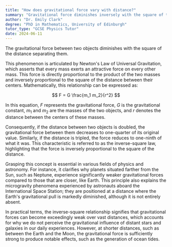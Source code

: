 ```yaml
---
title: "How does gravitational force vary with distance?"
summary: "Gravitational force diminishes inversely with the square of the distance separating two objects, meaning as distance increases, the gravitational attraction significantly weakens."
author: "Dr. Emily Clark"
degree: "PhD in Mathematics, University of Edinburgh"
tutor_type: "GCSE Physics Tutor"
date: 2024-06-11
---
```


The gravitational force between two objects diminishes with the square of the distance separating them.

This phenomenon is articulated by Newton's Law of Universal Gravitation, which asserts that every mass exerts an attractive force on every other mass. This force is directly proportional to the product of the two masses and inversely proportional to the square of the distance between their centers. Mathematically, this relationship can be expressed as:

$$
F = G \frac{m_1 m_2}{r^2}
$$

In this equation, $F$ represents the gravitational force, $G$ is the gravitational constant, $m_1$ and $m_2$ are the masses of the two objects, and $r$ denotes the distance between the centers of these masses.

Consequently, if the distance between two objects is doubled, the gravitational force between them decreases to one-quarter of its original value. Similarly, if the distance is tripled, the force reduces to one-ninth of what it was. This characteristic is referred to as the inverse-square law, highlighting that the force is inversely proportional to the square of the distance.

Grasping this concept is essential in various fields of physics and astronomy. For instance, it clarifies why planets situated farther from the Sun, such as Neptune, experience significantly weaker gravitational forces compared to those that are closer, like Earth. This principle also explains the microgravity phenomena experienced by astronauts aboard the International Space Station; they are positioned at a distance where the Earth's gravitational pull is markedly diminished, although it is not entirely absent.

In practical terms, the inverse-square relationship signifies that gravitational forces can become exceedingly weak over vast distances, which accounts for why we do not perceive the gravitational influence of distant stars and galaxies in our daily experiences. However, at shorter distances, such as between the Earth and the Moon, the gravitational force is sufficiently strong to produce notable effects, such as the generation of ocean tides.
    